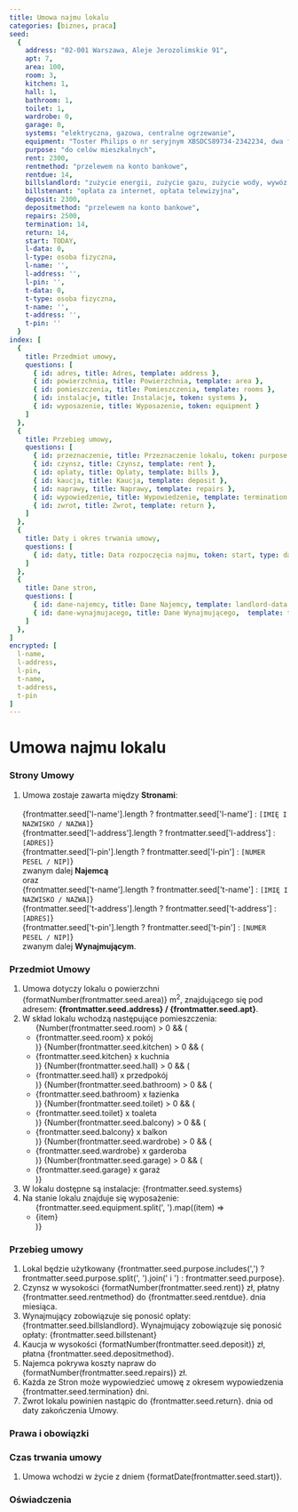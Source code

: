```yaml
---
title: Umowa najmu lokalu
categories: [biznes, praca]
seed:
  {
    address: "02-001 Warszawa, Aleje Jerozolimskie 91",
    apt: 7,
    area: 100,
    room: 3,
    kitchen: 1,
    hall: 1,
    bathroom: 1,
    toilet: 1,
    wardrobe: 0,
    garage: 0,
    systems: "elektryczna, gazowa, centralne ogrzewanie",
    equipment: "Toster Philips o nr seryjnym XBSDCS89734-2342234, dwa fotele, kanapa",
    purpose: "do celów mieszkalnych",
    rent: 2300,
    rentmethod: "przelewem na konto bankowe",
    rentdue: 14,
    billslandlord: "zużycie energii, zużycie gazu, zużycie wody, wywóz śmieci",
    billstenant: "opłata za internet, opłata telewizyjna",
    deposit: 2300,
    depositmethod: "przelewem na konto bankowe",
    repairs: 2500,
    termination: 14,
    return: 14,
    start: TODAY,
    l-data: 0,
    l-type: osoba fizyczna,
    l-name: '',
    l-address: '',
    l-pin: '',
    t-data: 0,
    t-type: osoba fizyczna,
    t-name: '',
    t-address: '',
    t-pin: ''
  }
index: [
  {
    title: Przedmiot umowy, 
    questions: [
      { id: adres, title: Adres, template: address }, 
      { id: powierzchnia, title: Powierzchnia, template: area }, 
      { id: pomieszczenia, title: Pomieszczenia, template: rooms }, 
      { id: instalacje, title: Instalacje, token: systems }, 
      { id: wyposazenie, title: Wyposazenie, token: equipment }
    ]
  },
  {
    title: Przebieg umowy, 
    questions: [
      { id: przeznaczenie, title: Przeznaczenie lokalu, token: purpose },
      { id: czynsz, title: Czynsz, template: rent }, 
      { id: oplaty, title: Oplaty, template: bills }, 
      { id: kaucja, title: Kaucja, template: deposit },
      { id: naprawy, title: Naprawy, template: repairs }, 
      { id: wypowiedzenie, title: Wypowiedzenie, template: termination }, 
      { id: zwrot, title: Zwrot, template: return },      
    ]
  },  
  {
    title: Daty i okres trwania umowy,
    questions: [
      { id: daty, title: Data rozpoczęcia najmu, token: start, type: date },
    ]
  },
  {
    title: Dane stron,
    questions: [
      { id: dane-najemcy, title: Dane Najemcy, template: landlord-data },
      { id: dane-wynajmujacego, title: Dane Wynajmującego,  template: tenant-data },      
    ]
  },
]
encrypted: [
  l-name,
  l-address,
  l-pin,
  t-name,
  t-address,
  t-pin
]
---
```


# Umowa najmu lokalu

### Strony Umowy

1. Umowa zostaje zawarta między <strong>Stronami</strong>:
    <br />  
    {frontmatter.seed['l-name'].length ? frontmatter.seed['l-name'] : `[IMIĘ I NAZWISKO / NAZWA]`}
    <br />
    {frontmatter.seed['l-address'].length ? frontmatter.seed['l-address'] : `[ADRES]`}
    <br />
    {frontmatter.seed['l-pin'].length ? frontmatter.seed['l-pin'] : `[NUMER PESEL / NIP]`}
    <br />
    zwanym dalej <strong>Najemcą</strong>
    <br />
    oraz
    <br />
    {frontmatter.seed['t-name'].length ? frontmatter.seed['t-name'] : `[IMIĘ I NAZWISKO / NAZWA]`}
    <br />
    {frontmatter.seed['t-address'].length ? frontmatter.seed['t-address'] : `[ADRES]`}
    <br />
    {frontmatter.seed['t-pin'].length ? frontmatter.seed['t-pin'] : `[NUMER PESEL / NIP]`}
    <br />
    zwanym dalej <strong>Wynajmującym</strong>.

### Przedmiot Umowy

  1. Umowa dotyczy lokalu o powierzchni {formatNumber(frontmatter.seed.area)} m<sup>2</sup>, znajdującego się pod adresem: **{frontmatter.seed.address} / {frontmatter.seed.apt}**.
  1. W skład lokalu wchodzą następujące pomieszczenia:
      <ul>
      {Number(frontmatter.seed.room) > 0 && (<li>{frontmatter.seed.room} x pokój</li>)}
      {Number(frontmatter.seed.kitchen) > 0 && (<li>{frontmatter.seed.kitchen} x kuchnia</li>)}
      {Number(frontmatter.seed.hall) > 0 && (<li>{frontmatter.seed.hall} x przedpokój</li>)}
      {Number(frontmatter.seed.bathroom) > 0 && (<li>{frontmatter.seed.bathroom} x łazienka</li>)}
      {Number(frontmatter.seed.toilet) > 0 && (<li>{frontmatter.seed.toilet} x toaleta</li>)}
      {Number(frontmatter.seed.balcony) > 0 && (<li>{frontmatter.seed.balcony} x balkon</li>)}
      {Number(frontmatter.seed.wardrobe) > 0 && (<li>{frontmatter.seed.wardrobe} x garderoba</li>)}
      {Number(frontmatter.seed.garage) > 0 && (<li>{frontmatter.seed.garage} x garaż</li>)}
      </ul>
  1. W lokalu dostępne są instalacje: {frontmatter.seed.systems}
  1. Na stanie lokalu znajduje się wyposażenie:
      <ul>
      {frontmatter.seed.equipment.split(', ').map((item) => <li>{item}</li>)}
      </ul>

### Przebieg umowy
   
  1. Lokal będzie użytkowany {frontmatter.seed.purpose.includes(',') ? frontmatter.seed.purpose.split(', ').join(' i ') : frontmatter.seed.purpose}.
  1. Czynsz w wysokości {formatNumber(frontmatter.seed.rent)} zł, płatny {frontmatter.seed.rentmethod} do {frontmatter.seed.rentdue}. dnia miesiąca.      
  1. Wynajmujący zobowiązuje się ponosić opłaty: {frontmatter.seed.billslandlord}. 
    Wynajmujący zobowiązuje się ponosić opłaty: {frontmatter.seed.billstenant}
  1. Kaucja w wysokości {formatNumber(frontmatter.seed.deposit)} zł, płatna {frontmatter.seed.depositmethod}.
  1. Najemca pokrywa koszty napraw do {formatNumber(frontmatter.seed.repairs)} zł.      
  1. Każda ze Stron może wypowiedzieć umowę z okresem wypowiedzenia {frontmatter.seed.termination} dni.
  1. Zwrot lokalu powinien nastąpic do {frontmatter.seed.return}. dnia od daty zakończenia Umowy.

### Prawa i obowiązki

### Czas trwania umowy
  1. Umowa wchodzi w życie z dniem {formatDate(frontmatter.seed.start)}.

### Oświadczenia
